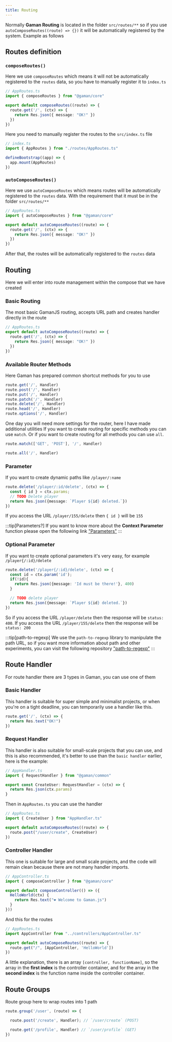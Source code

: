 ```yaml
---
title: Routing
---
```


Normally **Gaman Routing** is located in the folder `src/routes/**` so if you use `autoComposeRoutes((route) => {})` it will be automatically registered by the system.
Example as follows

## Routes definition

### `composeRoutes()`

Here we use `composeRoutes` which means it will not be automatically registered to the `routes` data, so you have to manually register it to `index.ts`

```ts
// AppRoutes.ts
import { composeRoutes } from "@gaman/core"

export default composeRoutes((route) => {
  route.get('/', (ctx) => {
    return Res.json({ message: "OK!" })
  })
})
```

Here you need to manually register the routes to the `src/index.ts` file

```ts
// index.ts
import { AppRoutes } from "./routes/AppRoutes.ts"

defineBootstrap((app) => {
  app.mount(AppRoutes)
})
```

### `autoComposeRoutes()`

Here we use `autoComposeRoutes` which means routes will be automatically registered to the `routes` data. With the requirement that it must be in the folder `src/routes/**`

```ts
// AppRoutes.ts
import { autoComposeRoutes } from "@gaman/core"

export default autoComposeRoutes((route) => {
  route.get('/', (ctx) => {
    return Res.json({ message: "OK!" })
  })
})
```

After that, the routes will be automatically registered to the `routes` data

## Routing

Here we will enter into route management within the compose that we have created

### Basic Routing

The most basic GamanJS routing, accepts URL path and creates handler directly in the route

```ts
// AppRoutes.ts
export default autoComposeRoutes((route) => {
  route.get('/', (ctx) => {
    return Res.json({ message: "OK!" })
  })
})
```

### Available Router Methods

Here Gaman has prepared common shortcut methods for you to use

```ts
route.get('/', Handler)
route.post('/', Handler)
route.put('/', Handler)
route.patch('/', Handler)
route.delete('/', Handler)
route.head('/', Handler)
route.options('/', Handler)
```

One day you will need more settings for the router, here I have made additional utilities
If you want to create routing for specific methods you can use `match`. Or if you want to create routing for all methods you can use `all`.

```ts
route.match(['GET', 'POST'], '/', Handler)

route.all('/', Handler)
```

### Parameter

If you want to create dynamic paths like `/player/:name`

```ts
route.delete('/player/:id/delete', (ctx) => {
  const { id } = ctx.params;
  // TODO Delete player
  return Res.json({message: `Player ${id} deleted.`})
})
```

If you access the URL `/player/155/delete` then `{ id }` will be `155`

:::tip[Parameters?]
If you want to know more about the **Context Parameter** function please open the following link ["Parameters"](/docs/technical/context/#params)
:::

### Optional Parameter

If you want to create optional parameters it's very easy, for example `/player{/:id}/delete`

```ts
route.delete('/player{/:id}/delete', (ctx) => {
  const id = ctx.param('id');
  if(!id){
    return Res.json({message: 'Id must be there!'}, 400)
  }

  // TODO delete player
  return Res.json({message: `Player ${id} deleted.`})
})
```

So if you access the URL `/player/delete` then the response will be `status: 400`.
If you access the URL `/player/155/delete` then the response will be `status: 200`

:::tip[path-to-regexp]
We use the `path-to-regexp` library to manipulate the path URL, so if you want more information about path and other experiments, you can visit the following repository ["path-to-regexp"](https://github.com/pillarjs/path-to-regexp)
:::

## Route Handler

For route handler there are 3 types in Gaman, you can use one of them

### Basic Handler

This handler is suitable for super simple and minimalist projects, or when you're on a tight deadline, you can temporarily use a handler like this.

```ts
route.get('/', (ctx) => {
  return Res.text("OK!")
})
```

### Request Handler

This handler is also suitable for small-scale projects that you can use, and this is also recommended, it's better to use than the `basic handler` earlier, here is the example:

```ts
// AppHandler.ts
import { RequestHandler } from "@gaman/common"

export const CreateUser: RequestHandler = (ctx) => {
  return Res.json(ctx.params)
}
```

Then in `AppRoutes.ts` you can use the handler

```ts
// AppRoutes.ts
import { CreateUser } from "AppHandler.ts"

export default autoComposeRoutes((route) => {
  route.post("/user/create", CreateUser)
})
```

### Controller Handler

This one is suitable for large and small scale projects, and the code will remain clean because there are not many handler imports.

```ts
// AppController.ts
import { composeController } from "@gaman/core"

export default composeController(() => ({
  HelloWorld(ctx) {
    return Res.text("❤️ Welcome to Gaman.js")
  }
}))
```

And this for the routes

```ts
// AppRoutes.ts
import AppController from "../controllers/AppController.ts"

export default autoComposeRoutes((route) => {
  route.get("/", [AppController, 'HelloWorld'])
})
```

A little explanation, there is an array `[controller, functionName]`, so the array in the **first index** is the controller container, and for the array in the **second index** is the function name inside the controller container.

## Route Groups

Route group here to wrap routes into 1 path

```ts
route.group('/user', (route) => {

  route.post('/create', Handler); // `/user/create` (POST)

  route.get('/profile', Handler) // `/user/profile` (GET)
})
```
